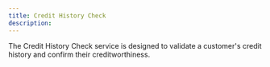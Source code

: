 ```yaml
---
title: Credit History Check
description:
---
```


The Credit History Check service is designed to validate a customer's credit history and confirm their creditworthiness.
